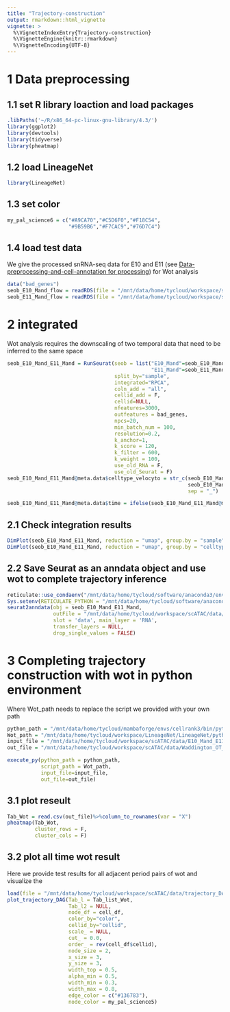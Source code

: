 ```yaml
---
title: "Trajectory-construction"
output: rmarkdown::html_vignette
vignette: >
  %\VignetteIndexEntry{Trajectory-construction}
  %\VignetteEngine{knitr::rmarkdown}
  %\VignetteEncoding{UTF-8}
---
```

# 1 Data preprocessing

## 1.1 set R library loaction and load packages

```r
.libPaths('~/R/x86_64-pc-linux-gnu-library/4.3/')
library(ggplot2)
library(devtools)
library(tidyverse)
library(pheatmap)
```

## 1.2 load LineageNet

```r
library(LineageNet)
```

## 1.3 set color

```r
my_pal_science6 = c("#A9CA70","#C5D6F0","#F18C54",
                    "#9B59B6","#F7CAC9","#76D7C4")
```

## 1.4 load test data
We give the processed snRNA-seq data for E10 and E11 (see [Data-preprocessing-and-cell-annotation for processing](./vignettes/Data-preprocessing-and-cell-annotation.Rmd)) for Wot analysis
```r
data("bad_genes")
seob_E10_Mand_flow = readRDS(file = "/mnt/data/home/tycloud/workspace/scATAC/data/E10_Mand_WT_CNCC_Flow_tmp_scRNA_seq.rds")
seob_E11_Mand_flow = readRDS(file = "/mnt/data/home/tycloud/workspace/scATAC/data/E11_Mand_WT_CNCC_Flow_tmp_scRNA_seq.rds")


```


# 2 integrated
Wot analysis requires the downscaling of two temporal data that need to be inferred to the same space

```r
seob_E10_Mand_E11_Mand = RunSeurat(seob = list("E10_Mand"=seob_E10_Mand_flow,
                                               "E11_Mand"=seob_E11_Mand_flow),
                                   split_by="sample",
                                   integrated="RPCA",
                                   coln_add = "all",
                                   cellid_add = F,
                                   cellid=NULL,
                                   nfeatures=3000,
                                   outfeatures = bad_genes,
                                   npcs=20,
                                   min_batch_num = 100,
                                   resolution=0.2,
                                   k_anchor=1,
                                   k_score = 120,
                                   k_filter = 600,
                                   k_weight = 100,
                                   use_old_RNA = F,
                                   use_old_Seurat = F)
seob_E10_Mand_E11_Mand@meta.data$celltype_velocyto = str_c(seob_E10_Mand_E11_Mand@meta.data$sample,
                                                           seob_E10_Mand_E11_Mand@meta.data$celltype,
                                                           sep = "_")

seob_E10_Mand_E11_Mand@meta.data$time = ifelse(seob_E10_Mand_E11_Mand@meta.data$sample%in%"E10_Mand",1,2)
```
## 2.1 Check integration results
```r
DimPlot(seob_E10_Mand_E11_Mand, reduction = "umap", group.by = "sample",label = T)
DimPlot(seob_E10_Mand_E11_Mand, reduction = "umap", group.by = "celltype_velocyto",label = T)
```

## 2.2 Save Seurat as an anndata object and use wot to complete trajectory inference
```r
reticulate::use_condaenv("/mnt/data/home/tycloud/software/anaconda3/envs/scFates/")
Sys.setenv(RETICULATE_PYTHON = "/mnt/data/home/tycloud/software/anaconda3/envs/scFates/bin/python3")
seurat2anndata(obj = seob_E10_Mand_E11_Mand,
               outFile = "/mnt/data/home/tycloud/workspace/scATAC/data/E10_Mand_E11_Mand_WT_CNCC_SCT_Waddington_OT_scRNA_seq.h5ad",
               slot = 'data', main_layer = 'RNA',
               transfer_layers = NULL,
               drop_single_values = FALSE)
```
# 3 Completing trajectory construction with wot in python environment
Where Wot_path needs to replace the script we provided with your own path
```r
python_path = "/mnt/data/home/tycloud/mambaforge/envs/cellrank3/bin/python"
Wot_path = "/mnt/data/home/tycloud/workspace/LineageNet/LineageNet/python/Wot.py"
input_file = "/mnt/data/home/tycloud/workspace/scATAC/data/E10_Mand_E11_Mand_WT_CNCC_SCT_Waddington_OT_scRNA_seq.h5ad"
out_file = "/mnt/data/home/tycloud/workspace/scATAC/data/Waddington_OT_E10_Mand_E11_Mand.csv"

execute_py(python_path = python_path,
           script_path = Wot_path,
           input_file=input_file,
           out_file=out_file)
```

## 3.1 plot reseult
```r
Tab_Wot = read.csv(out_file)%>%column_to_rownames(var = "X")
pheatmap(Tab_Wot,
         cluster_rows = F,
         cluster_cols = F)
```

## 3.2 plot all time wot result
Here we provide test results for all adjacent period pairs of wot and visualize the
```r
load(file = "/mnt/data/home/tycloud/workspace/scATAC/data/trajectory_DAG.RData")
plot_trajectory_DAG(Tab_l = Tab_list_Wot,
                    Tab_l2 = NULL,
                    node_df = cell_df,
                    color_by="color",
                    cellid_by="cellid",
                    scale_ = NULL,
                    cut_ = 0.0,
                    order_ = rev(cell_df$cellid),
                    node_size = 2,
                    x_size = 3,
                    y_size = 3,
                    width_top = 0.5,
                    alpha_min = 0.5,
                    width_min = 0.3,
                    width_max = 0.8,
                    edge_color = c("#136783"),
                    node_color = my_pal_science5)
```


